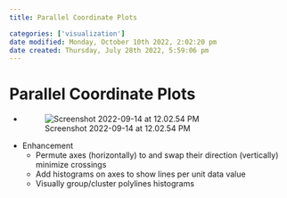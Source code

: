 ```yaml
---
title: Parallel Coordinate Plots

categories: ['visualization']
date modified: Monday, October 10th 2022, 2:02:20 pm
date created: Thursday, July 28th 2022, 5:59:06 pm
---
```


# Parallel Coordinate Plots
- ![Screenshot 2022-09-14 at 12.02.54 PM](images/Screenshot%202022-09-14%20at%2012.02.54%20PM.png)
- Enhancement
	- Permute axes (horizontally) to and swap their direction (vertically) minimize crossings
	- Add histograms on axes to show lines per unit data value
	- Visually group/cluster polylines histograms



